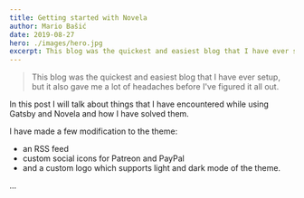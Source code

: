 ```yaml
---
title: Getting started with Novela
author: Mario Bašić
date: 2019-08-27
hero: ./images/hero.jpg
excerpt: This blog was the quickest and easiest blog that I have ever setup, but it also gave me a lot of headaches before I've figured it all out. In this post I will talk about things that I have encountered while using Gatsby and Novela and how I have solved them. I have made a few modification to the theme like an RSS feed, custom social icons for Patreon and PayPal, and a custom logo which supports light and dark mode of the theme.
---
```


> This blog was the quickest and easiest blog that I have ever setup, but it also gave me a lot of headaches before I've figured it all out.

In this post I will talk about things that I have encountered while using Gatsby and Novela and how I have solved them.

I have made a few modification to the theme:

- an RSS feed
- custom social icons for Patreon and PayPal
- and a custom logo which supports light and dark mode of the theme.

...